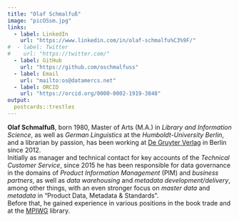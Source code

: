 ```yaml
---
title: "Olaf Schmalfuß"
image: "picOSsm.jpg"
links:
  - label: LinkedIn
    url: "https://www.linkedin.com/in/olaf-schmalfu%C3%9F/"
#  - label: Twitter
#    url: "https://twitter.com/"
  - label: GitHub
    url: "https://github.com/oschmalfuss"
  - label: Email
    url: "mailto:os@datamercs.net"
  - label: ORCID
    url: "https://orcid.org/0000-0002-1919-3848"
output:
  postcards::trestles
---
```


**Olaf Schmalfuß**, born 1980, Master of Arts (M.A.) in *Library and Information Science*, as well as *German Linguistics* at the *Humboldt-University Berlin*, and a librarian by passion, has been working at [De Gruyter Verlag](https://www.degruyter.com) in Berlin since 2012.\
Initially as manager and technical contact for key accounts of the *Technical Customer Service*, since 2015 he has been responsible for data governance in the domains of *Product Information Management* (PIM) and *business partners*, as well as *data warehousing* and *metadata development/delivery*, among other things, with an even stronger focus on *master data* and *metadata* in "Product Data, Metadata & Standards".  
Before that, he gained experience in various positions in the book trade and at the [MPIWG](https://www.mpiwg-berlin.mpg.de) library.  
